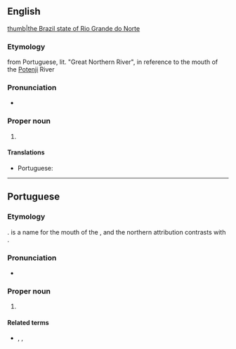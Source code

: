 ==English==
{{wikipedia}}
[[file:Brazil State RioGrandedoNorte.svg|thumb|the Brazil state of Rio Grande do Norte]]

===Etymology===
from Portuguese, lit. "Great Northern River", in reference to the mouth of the [[Potenji]] River

===Pronunciation===
* {{IPA|en|/ˈɹiːəʊ ˈɡɹɑːndi dəʊ ˈnɔː(ɹ)ti/}}

===Proper noun===
{{en-proper noun|head=Rio Grande do Norte}}

# {{place|en|state|r/Northeast Region|c/Brazil|capital=Natal}}

====Translations====
{{trans-top|state in north-eastern Brazil}}
* Portuguese: {{t+|pt|Rio Grande do Norte|m}}
{{trans-mid}}
{{trans-bottom}}

----

==Portuguese==

===Etymology===
{{lit|Great River of the North}}. {{m|pt|Rio Grande||Great River}} is a name for the mouth of the {{w|Potenji River}}, and the northern attribution contrasts with {{m|pt|Rio Grande do Sul}}.

===Pronunciation===
{{pt-IPA|Rio Grande do Nórte}}
* {{audio|pt|Pt-br Rio Grande do Norte.ogg|Audio (BR)}}

===Proper noun===
{{pt-proper noun|m|head=[[rio|Rio]] [[grande|Grande]] [[do]] [[norte|Norte]]}}

# {{place|pt|state|r/Northeast Region|c/Brazil|capital=Natal}}
#: {{syn|pt|RN|q1=abbreviation}}

====Related terms====
* {{l|pt|potiguar}}, {{l|pt|norte-rio-grandense}}, {{l|pt|rio-grandense}} {{gloss|[[demonym]]s}}